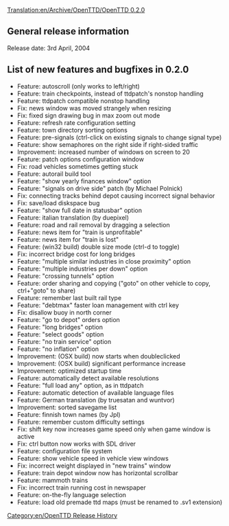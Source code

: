 [[Translation:en/Archive/OpenTTD/OpenTTD 0.2.0]]
[[Category:en/OpenTTD Release History]]

==General release information==
Release date: 3rd April, 2004

==List of new features and bugfixes in 0.2.0==
*Feature: autoscroll (only works to left/right)
*Feature: train checkpoints, instead of ttdpatch's nonstop handling
*Feature: ttdpatch compatible nonstop handling
*Fix: news window was moved strangely when resizing
*Fix: fixed sign drawing bug in max zoom out mode
*Feature: refresh rate configuration setting
*Feature: town directory sorting options
*Feature: pre-signals (ctrl-click on existing signals to change signal type)
*Feature: show semaphores on the right side if right-sided traffic
*Improvement: increased number of windows on screen to 20
*Feature: patch options configuration window
*Fix: road vehicles sometimes getting stuck
*Feature: autorail build tool
*Feature: "show yearly finances window" option
*Feature: "signals on drive side" patch (by Michael Polnick)
*Fix: connecting tracks behind depot causing incorrect signal behavior
*Fix: save/load diskspace bug
*Feature: "show full date in statusbar" option
*Feature: italian translation (by duepixel)
*Feature: road and rail removal by dragging a selection
*Feature: news item for "train is unprofitable"
*Feature: news item for "train is lost"
*Feature: (win32 build) double size mode (ctrl-d to toggle)
*Fix: incorrect bridge cost for long bridges
*Feature: "multiple similar industries in close proximity" option
*Feature: "multiple industries per down" option
*Feature: "crossing tunnels" option
*Feature: order sharing and copying ("goto" on other vehicle to copy, ctrl+"goto" to share)
*Feature: remember last built rail type
*Feature: "debtmax" faster loan management with ctrl key
*Fix: disallow buoy in north corner
*Feature: "go to depot" orders option
*Feature: "long bridges" option
*Feature: "select goods" option
*Feature: "no train service" option
*Feature: "no inflation" option
*Improvement: (OSX build) now starts when doubleclicked
*Improvement: (OSX build) significant performance increase
*Improvement: optimized startup time
*Feature: automatically detect available resolutions
*Feature: "full load any" option, as in ttdpatch
*Feature: automatic detection of available language files
*Feature: German translation (by truesatan and wuntvor)
*Improvement: sorted savegame list
*Feature: finnish town names (by Jpl)
*Feature: remember custom difficulty settings
*Fix: shift key now increases game speed only when game window is active
*Fix: ctrl button now works with SDL driver
*Feature: configuration file system
*Feature: show vehicle speed in vehicle view windows
*Fix: incorrect weight displayed in "new trains" window
*Feature: train depot window now has horizontal scrollbar
*Feature: mammoth trains
*Fix: incorrect train running cost in newspaper
*Feature: on-the-fly language selection
*Feature: load old premade ttd maps (must be renamed to .sv1 extension)